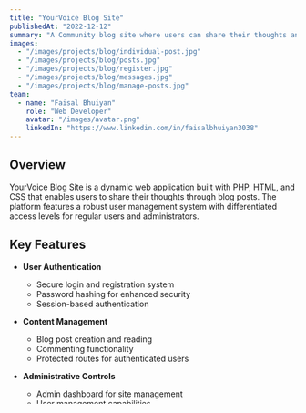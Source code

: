 ```yaml
---
title: "YourVoice Blog Site"
publishedAt: "2022-12-12"
summary: "A Community blog site where users can share their thoughts and experiences with the people."
images:
  - "/images/projects/blog/individual-post.jpg"
  - "/images/projects/blog/posts.jpg"
  - "/images/projects/blog/register.jpg"
  - "/images/projects/blog/messages.jpg"
  - "/images/projects/blog/manage-posts.jpg"
team:
  - name: "Faisal Bhuiyan"
    role: "Web Developer"
    avatar: "/images/avatar.png"
    linkedIn: "https://www.linkedin.com/in/faisalbhuiyan3038"
---
```


## Overview
YourVoice Blog Site is a dynamic web application built with PHP, HTML, and CSS that enables users to share their thoughts through blog posts. The platform features a robust user management system with differentiated access levels for regular users and administrators.

## Key Features
- **User Authentication**
  - Secure login and registration system
  - Password hashing for enhanced security
  - Session-based authentication

- **Content Management**
  - Blog post creation and reading
  - Commenting functionality
  - Protected routes for authenticated users

- **Administrative Controls**
  - Admin dashboard for site management
  - User management capabilities
  - Post moderation features
  - User feedback monitoring

## Technical Implementation
### Core Technologies
- PHP (Backend)
- HTML (Structure)
- CSS (Styling)

### Key Components
1. **Authentication System**
   - Session management for user state
   - Secure password storage using hashing
   - Protected route middleware

2. **Database Structure**
   - Users table (credentials and roles)
   - Posts table (blog content)
   - Comments table (user interactions)
   - Feedback table (user submissions)

3. **Access Control**
   - Role-based permission system
   - Admin-specific functionalities
   - Protected route implementation

## Challenges and Solutions
### Security Implementation
- **Challenge**: Implementing secure user authentication
- **Solution**: Utilized PHP session management and password hashing

### User Management
- **Challenge**: Creating different access levels
- **Solution**: Implemented role-based access control system

## Learnings
1. **Backend Development**
   - Gained experience in PHP session management
   - Learned about secure password handling
   - Understanding of user authentication flows

2. **Database Management**
   - Experience with relational database design
   - User data management practices

3. **Security Practices**
   - Implementation of basic web security measures
   - Understanding of protected routes
   - Password security best practices

## Future Plans
### Potential Enhancements
1. **Technical Improvements**
   - Implement more robust security measures
   - Add input validation and sanitization
   - Enhance password recovery system

2. **Feature Additions**
   - Rich text editor for blog posts
   - User profile customization
   - Social sharing capabilities
   - Enhanced comment moderation tools

3. **User Experience**
   - Responsive design implementation
   - Improved admin dashboard interface
   - Enhanced notification system

## Conclusion
YourVoice Blog Site demonstrates the implementation of core web application features using PHP. The project successfully delivers basic blogging functionality while maintaining security through user authentication and admin controls.
